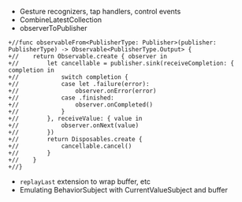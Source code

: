 - Gesture recognizers, tap handlers, control events
- CombineLatestCollection
- observerToPublisher

```
+//func observableFrom<PublisherType: Publisher>(publisher: PublisherType) -> Observable<PublisherType.Output> {
+//    return Observable.create { observer in
+//        let cancellable = publisher.sink(receiveCompletion: { completion in
+//            switch completion {
+//            case let .failure(error):
+//                observer.onError(error)
+//            case .finished:
+//                observer.onCompleted()
+//            }
+//        }, receiveValue: { value in
+//            observer.onNext(value)
+//        })
+//        return Disposables.create {
+//            cancellable.cancel()
+//        }
+//    }
+//}
```

- `replayLast` extension to wrap buffer, etc
- Emulating BehaviorSubject with CurrentValueSubject and buffer
